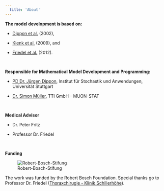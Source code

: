 ```yaml
---
  title: 'About'
---
```


**The model development is based on:**

* [Dippon et al.](http://dl.acm.org/citation.cfm?id=608456) (2002),

* [Klenk et al.](http://www.vis.uni-stuttgart.de/~klenksn/paper/medicaldb.pdf) (2009), and

* [Friedel et al.](http://ar.iiarjournals.org/content/33/4/1609.short) (2012).

<br>


**Responsible for Mathematical Model Development and Programming:**

* [PD Dr. J&uuml;rgen Dippon](http://www.isa.uni-stuttgart.de/LstStoch/Dippon/), Institut f&uuml;r Stochastik und Anwendungen, Universit&auml;t Stuttgart

* [Dr. Simon M&uuml;ller](http://muon-stat.com/), TTI GmbH - MUON-STAT

<br>

**Medical Advisor**

* Dr. Peter Fritz

* Professor Dr. Friedel

<br>

**Funding**

![Robert-Bosch-Stifung](img/RBS_Logo.png)

The work was funded by the Robert Bosch Foundation. Special thanks go to Professor Dr. Friedel ([Thoraxchirugie - Klinik Schillerhöhe](http://www.rbk.de/standorte/klinik-schillerhoehe/abteilungen/thoraxchirurgie/team.html)).

